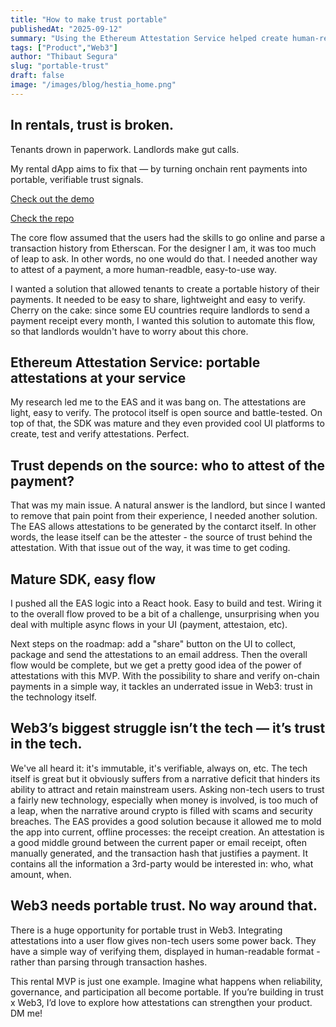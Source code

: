 ```yaml
---
title: "How to make trust portable"
publishedAt: "2025-09-12"
summary: "Using the Ethereum Attestation Service helped create human-readble trust signals for my rental dApp"
tags: ["Product","Web3"]
author: "Thibaut Segura"
slug: "portable-trust"
draft: false
image: "/images/blog/hestia_home.png"
---
```


## In rentals, trust is broken.
Tenants drown in paperwork. Landlords make gut calls.

My rental dApp aims to fix that — by turning onchain rent payments into portable, verifiable trust signals.

[Check out the demo](https://www.loom.com/share/3302541d9f5e44fbb61649c54d600ab5?sid=041f4775-c4f5-4e8e-bc4f-e8ec9678af24)

[Check the repo](https://github.com/toosolid2003/rental)

The core flow assumed that the users had the skills to go online and parse a transaction history from Etherscan.
For the designer I am, it was too much of leap to ask. In other words, no one would do that. I needed another way
to attest of a payment, a more human-readble, easy-to-use way.

I wanted a solution that allowed tenants to create a portable history of their payments. It needed to be easy
to share, lightweight and easy to verify. Cherry on the cake: since some EU countries require landlords to 
send a payment receipt every month, I wanted this solution to automate this flow, so that landlords
wouldn't have to worry about this chore.

## Ethereum Attestation Service: portable attestations at your service
My research led me to the EAS and it was bang on. The attestations are light, easy to verify. The protocol itself
is open source and battle-tested. On top of that, the SDK was mature and they even provided cool UI platforms
to create, test and verify attestations. Perfect.

## Trust depends on the source: who to attest of the payment?
That was my main issue. A natural answer is the landlord, but since I wanted to remove that pain point from
their experience, I needed another solution. The EAS allows attestations to be generated by the contarct itself. 
In other words, the lease itself can be the attester - the source of trust behind the attestation. With that issue
out of the way, it was time to get coding. 

## Mature SDK, easy flow
I pushed all the EAS logic into a React hook. Easy to build and test. Wiring it to the overall flow proved to be
a bit of a challenge, unsurprising when you deal with multiple async flows in your UI (payment, attestaion, etc). 

Next steps on the roadmap: add a "share" button on the UI to collect, package and send the attestations to an email address. 
Then the overall flow would be complete, but we get a pretty good idea of the power of attestations with this MVP.
With the possibility to share and verify on-chain payments in a simple way, it tackles an underrated issue in 
Web3: trust in the technology itself. 

## Web3’s biggest struggle isn’t the tech — it’s trust in the tech.
We've all heard it: it's immutable, it's verifiable, always on, etc. The tech itself is great but it obviously
suffers from a narrative deficit that hinders its ability to attract and retain mainstream users. Asking non-tech users
to trust a fairly new technology, especially when money is involved, is too much of a leap, when the narrative
around crypto is filled with scams and security breaches. 
The EAS provides a good solution because it allowed me to mold the app into current, offline processes: the receipt
creation. An attestation is a good middle ground between the current paper or email receipt, often manually
generated, and the transaction hash that justifies a payment. It contains all the information a 3rd-party 
would be interested in: who, what amount, when.

## Web3 needs portable trust. No way around that.
There is a huge opportunity for portable trust in Web3. Integrating attestations into a user flow gives non-tech users 
some power back. They have a simple way of verifying them, displayed in human-readable format - rather than parsing
through transaction hashes. 

This rental MVP is just one example. Imagine what happens when reliability, governance, and participation all become portable.
If you’re building in trust x Web3, I’d love to explore how attestations can strengthen your product. DM me!
